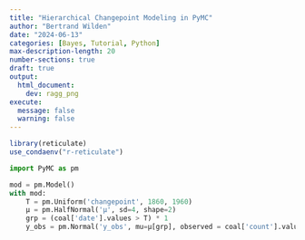 ```yaml
---
title: "Hierarchical Changepoint Modeling in PyMC"
author: "Bertrand Wilden"
date: "2024-06-13"
categories: [Bayes, Tutorial, Python]
max-description-length: 20
number-sections: true
draft: true
output:
  html_document:
    dev: ragg_png
execute: 
  message: false
  warning: false
---
```


```r
library(reticulate)
use_condaenv("r-reticulate")
```


```python
import PyMC as pm

mod = pm.Model()
with mod:
    T = pm.Uniform('changepoint', 1860, 1960)    
    μ = pm.HalfNormal('μ', sd=4, shape=2)
    grp = (coal['date'].values > T) * 1
    y_obs = pm.Normal('y_obs', mu=μ[grp], observed = coal['count'].values)

```



